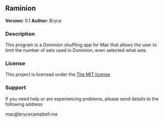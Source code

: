 ==Raminion==

<span style="font-weight:bold">Version:</span> 0.1
<span style="font-weight:bold">Author:</span> Bryce

===Description===

This program is a Dominion shuffling app for Mac that allows the user to limit the number of sets used in Dominion, even selected what sets.

===License===

This project is licensed under the <a href="http://opensource.org/licenses/MIT">The MIT license</a>

===Support===

If you need help or are experiencing problems, please send details to the following address

mac@brycecampbell.me